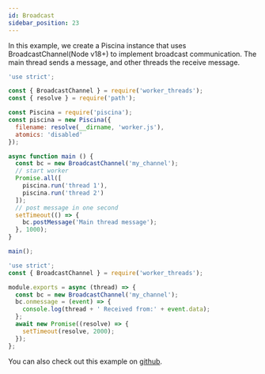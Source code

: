 ```yaml
---
id: Broadcast
sidebar_position: 23
---
```


In this example, we create a Piscina instance that uses BroadcastChannel(Node v18+) to implement broadcast communication. The main thread sends a message, and other threads the receive message.

<Tabs>
<TabItem value="Javascript">

```javascript title="index.js"
'use strict';

const { BroadcastChannel } = require('worker_threads');
const { resolve } = require('path');

const Piscina = require('piscina');
const piscina = new Piscina({
  filename: resolve(__dirname, 'worker.js'),
  atomics: 'disabled'
});

async function main () {
  const bc = new BroadcastChannel('my_channel');
  // start worker
  Promise.all([
    piscina.run('thread 1'),
    piscina.run('thread 2')
  ]);
  // post message in one second
  setTimeout(() => {
    bc.postMessage('Main thread message');
  }, 1000);
}

main();

```

```javascript title="worker.js"
'use strict';
const { BroadcastChannel } = require('worker_threads');

module.exports = async (thread) => {
  const bc = new BroadcastChannel('my_channel');
  bc.onmessage = (event) => {
    console.log(thread + ' Received from:' + event.data);
  };
  await new Promise((resolve) => {
    setTimeout(resolve, 2000);
  });
};

```
</TabItem>
</Tabs>

You can also check out this example on [github](https://github.com/piscinajs/piscina/tree/current/examples/broadcast).
